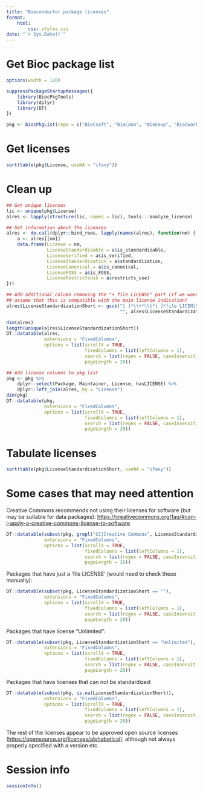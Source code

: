 ```yaml
---
title: "Bioconductor package licenses"
format: 
    html:
        css: styles.css
date: "`r Sys.Date()`"
---
```


# Get Bioc package list

```r
options(width = 120)
```

```r
suppressPackageStartupMessages({
    library(BiocPkgTools)
    library(dplyr)
    library(DT)
})

pkg <- biocPkgList(repo = c("BioCsoft", "BioCann", "BioCexp", "BioCworkflows"))
```

# Get licenses

```r
sort(table(pkg$License, useNA = "ifany"))
```

# Clean up

```r
## Get unique licenses
lic <- unique(pkg$License)
alres <- lapply(structure(lic, names = lic), tools:::analyze_license)

## Get information about the licenses
alres <- do.call(dplyr::bind_rows, lapply(names(alres), function(nm) {
    a <- alres[[nm]]
    data.frame(License = nm,
               LicenseStandardizable = a$is_standardizable,
               LicenseVerified = a$is_verified,
               LicenseStandardization = a$standardization,
               LicenseCanonical = a$is_canonical,
               LicenseFOSS = a$is_FOSS,
               LicenseRestrictsUse = a$restricts_use)
}))

## Add additional column removing the "+ file LICENSE" part (if we want to 
## assume that this is compatible with the main license indication)
alres$LicenseStandardizationShort <- gsub("[ ]*\\+*\\|*[ ]*file LICEN[SC]E",
                                          "", alres$LicenseStandardization)

dim(alres)
length(unique(alres$LicenseStandardizationShort))
DT::datatable(alres,
              extensions = "FixedColumns",
              options = list(scrollX = TRUE, 
                             fixedColumns = list(leftColumns = 1),
                             search = list(regex = FALSE, caseInsensitive = TRUE),
                             pageLength = 20))
```


```r
## Add license columns to pkg list
pkg <- pkg %>% 
    dplyr::select(Package, Maintainer, License, hasLICENSE) %>%
    dplyr::left_join(alres, by = "License")
dim(pkg)
DT::datatable(pkg,
              extensions = "FixedColumns",
              options = list(scrollX = TRUE, 
                             fixedColumns = list(leftColumns = 1),
                             search = list(regex = FALSE, caseInsensitive = TRUE),
                             pageLength = 20))
```

# Tabulate licenses

```r
sort(table(pkg$LicenseStandardizationShort, useNA = "ifany"))
```

# Some cases that may need attention

Creative Commons recommends not using their licenses for software (but may be suitable for data packages): [https://creativecommons.org/faq/#can-i-apply-a-creative-commons-license-to-software](https://creativecommons.org/faq/#can-i-apply-a-creative-commons-license-to-software)

```r
DT::datatable(subset(pkg, grepl("CC|Creative Commons", LicenseStandardizationShort)),
              extensions = "FixedColumns",
              options = list(scrollX = TRUE, 
                             fixedColumns = list(leftColumns = 1),
                             search = list(regex = FALSE, caseInsensitive = TRUE),
                             pageLength = 20))
```

Packages that have just a 'file LICENSE' (would need to check these manually): 

```r
DT::datatable(subset(pkg, LicenseStandardizationShort == ""),
              extensions = "FixedColumns",
              options = list(scrollX = TRUE, 
                             fixedColumns = list(leftColumns = 1),
                             search = list(regex = FALSE, caseInsensitive = TRUE),
                             pageLength = 20))
```

Packages that have license "Unlimited":

```r
DT::datatable(subset(pkg, LicenseStandardizationShort == "Unlimited"),
              extensions = "FixedColumns",
              options = list(scrollX = TRUE, 
                             fixedColumns = list(leftColumns = 1),
                             search = list(regex = FALSE, caseInsensitive = TRUE),
                             pageLength = 20))
```

Packages that have licenses that can not be standardized:

```r
DT::datatable(subset(pkg, is.na(LicenseStandardizationShort)),
              extensions = "FixedColumns",
              options = list(scrollX = TRUE, 
                             fixedColumns = list(leftColumns = 1),
                             search = list(regex = FALSE, caseInsensitive = TRUE),
                             pageLength = 20))
```

The rest of the licenses appear to be approved open source licenses ([https://opensource.org/licenses/alphabetical](https://opensource.org/licenses/alphabetical)), although not always properly specified with a version etc. 

# Session info

```r
sessionInfo()
```

